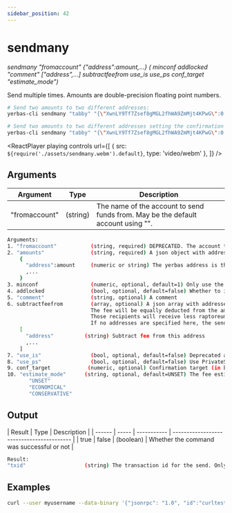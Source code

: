 ```yaml
---
sidebar_position: 42
---
```



# sendmany

_sendmany "fromaccount" {"address":amount,...} ( minconf addlocked "comment" ["address",...] subtractfeefrom use_is use_ps conf_target "estimate_mode")_

Send multiple times. Amounts are double-precision floating point numbers.

```bash
# Send two amounts to two different addresses:
yerbas-cli sendmany "tabby" "{\"XwnLY9Tf7Zsef8gMGL2fhWA9ZmMjt4KPwG\":0.01,\"XuQQkwA4FYkq2XERzMY2CiAZhJTEDAbtcG\":0.02}"

# Send two amounts to two different addresses setting the confirmation and comment:
yerbas-cli sendmany "tabby" "{\"XwnLY9Tf7Zsef8gMGL2fhWA9ZmMjt4KPwG\":0.01,\"XuQQkwA4FYkq2XERzMY2CiAZhJTEDAbtcG\":0.02}" 6 false "testing"
```

<ReactPlayer
  playing
  controls
  url={[
    { src: `${require('./assets/sendmany.webm').default}`, type: 'video/webm' },
  ]}
/>

## Arguments

| Argument      | Type     | Description                                                                      |
| ------------- | -------- | -------------------------------------------------------------------------------- |
| "fromaccount" | (string) | The name of the account to send funds from. May be the default account using "". |

```bash
Arguments:
1. "fromaccount"           (string, required) DEPRECATED. The account to send the funds from. Should be "" for the default account
2. "amounts"               (string, required) A json object with addresses and amounts
    {
      "address":amount     (numeric or string) The yerbas address is the key, the numeric amount (can be string) in YERB is the value
      ,...
    }
3. minconf                 (numeric, optional, default=1) Only use the balance confirmed at least this many times.
4. addlocked               (bool, optional, default=false) Whether to include transactions locked via InstantSend.
5. "comment"               (string, optional) A comment
6. subtractfeefrom         (array, optional) A json array with addresses.
                           The fee will be equally deducted from the amount of each selected address.
                           Those recipients will receive less raptoreums than you enter in their corresponding amount field.
                           If no addresses are specified here, the sender pays the fee.
    [
      "address"          (string) Subtract fee from this address
      ,...
    ]
7. "use_is"                (bool, optional, default=false) Deprecated and ignored
8. "use_ps"                (bool, optional, default=false) Use PrivateSend funds only
9. conf_target            (numeric, optional) Confirmation target (in blocks)
10. "estimate_mode"      (string, optional, default=UNSET) The fee estimate mode, must be one of:
       "UNSET"
       "ECONOMICAL"
       "CONSERVATIVE"
```

## Output

| Result | Type  | Description |
| ------ | ----- | ----------- | ----------------------------------------- |
| true   | false | (boolean)   | Whether the command was successful or not |

```bash
Result:
"txid"                   (string) The transaction id for the send. Only 1 transaction is created  regardless of the number of addresses.
```

## Examples

```bash
curl --user myusername --data-binary '{"jsonrpc": "1.0", "id":"curltest", "method": "sendmany", "params": ["tabby", "{\"XwnLY9Tf7Zsef8gMGL2fhWA9ZmMjt4KPwG\":0.01,\"XuQQkwA4FYkq2XERzMY2CiAZhJTEDAbtcG\":0.02}", 6, false, "testing"] }' -H 'content-type: text/plain;' http://127.0.0.1:9998/
```
